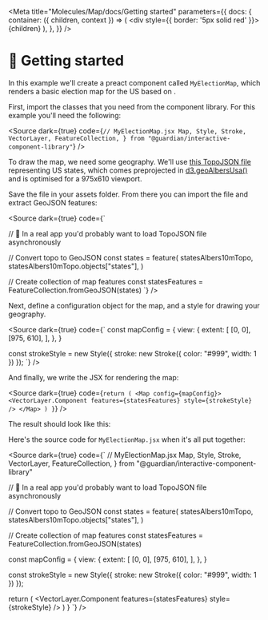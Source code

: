 
<Meta title="Molecules/Map/docs/Getting started" parameters={{
    docs: {
      container: ({ children, context }) => (
        <DocsContainer context={context}>
          <div style={{ border: '5px solid red' }}>{children}</div>
        </DocsContainer>
      ),
    },
  }} />

# 🛫 Getting started

In this example we'll create a preact component called `MyElectionMap`, which renders a basic election map for the US based on .

First, import the classes that you need from the component library. For this example you'll need the following:

<Source dark={true} code={`
// MyElectionMap.jsx
  Map,
  Style,
  Stroke,
  VectorLayer,
  FeatureCollection,
} from "@guardian/interactive-component-library"
`} />

To draw the map, we need some geography. We'll use [this TopoJSON file](https://github.com/topojson/us-atlas?tab=readme-ov-file#counties-albers-10m.json) representing US states, which comes preprojected in [d3.geoAlbersUsa()](https://d3js.org/d3-geo/conic#geoAlbersUsa) and is optimised for a 975x610 viewport.

Save the file in your assets folder. From there you can import the file and extract GeoJSON features:

<Source dark={true} code={`

// 🚨 In a real app you'd probably want to load TopoJSON file asynchronously

// Convert topo to GeoJSON
const states = feature(
  statesAlbers10mTopo,
  statesAlbers10mTopo.objects["states"],
)

// Create collection of map features
const statesFeatures = FeatureCollection.fromGeoJSON(states)
`} />

Next, define a configuration object for the map, and a style for drawing your geography.

<Hint text="Map extent is usually defined in geographic (WGS84) coordinates, but because we're using geometry already projected to fit a 975x610 viewport, we set the extent to match that size:  `[[0,0],[975, 610]]`" />

<Source dark={true} code={`
const mapConfig = {
  view: {
    extent: [
      [0, 0],
      [975, 610],
    ],
  },
}

const strokeStyle = new Style({
  stroke: new Stroke({
    color: "#999",
    width: 1
  })
});
`} />

And finally, we write the JSX for rendering the map:

<Source dark={true} code={`
  return (
    <Map config={mapConfig}>
      <VectorLayer.Component
        features={statesFeatures}
        style={strokeStyle}
      />
    </Map>
  )
}
`} />

The result should look like this:

<Canvas of={MapStories.USPreprojected} />

Here's the source code for `MyElectionMap.jsx` when it's all put together:

<Source dark={true} code={`
// MyElectionMap.jsx
  Map,
  Style,
  Stroke,
  VectorLayer,
  FeatureCollection,
} from "@guardian/interactive-component-library"

// 🚨 In a real app you'd probably want to load TopoJSON file asynchronously

// Convert topo to GeoJSON
const states = feature(
  statesAlbers10mTopo,
  statesAlbers10mTopo.objects["states"],
)

// Create collection of map features
const statesFeatures = FeatureCollection.fromGeoJSON(states)

const mapConfig = {
  view: {
    extent: [
      [0, 0],
      [975, 610],
    ],
  },
}

const strokeStyle = new Style({
  stroke: new Stroke({
    color: "#999",
    width: 1
  })
});

  return (
    <Map config={mapConfig}>
      <VectorLayer.Component
        features={statesFeatures}
        style={strokeStyle}
      />
    </Map>
  )
}
`} />

